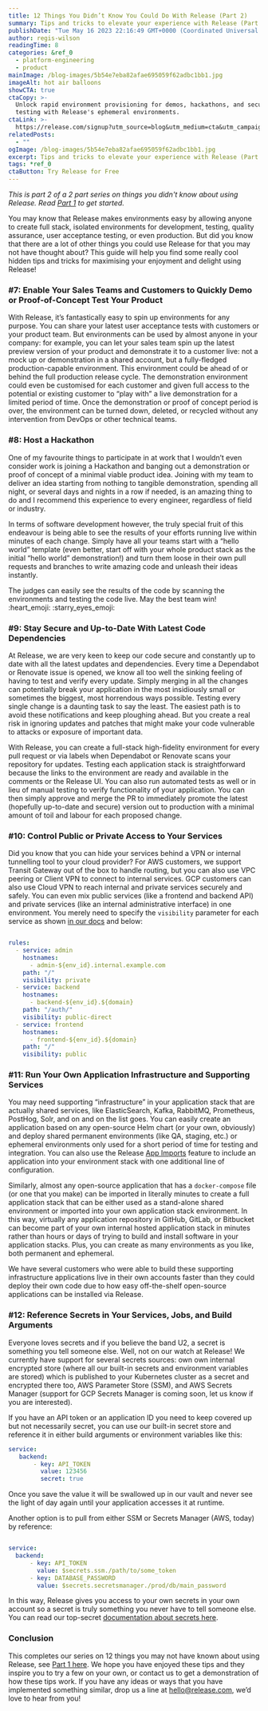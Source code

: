```yaml
---
title: 12 Things You Didn’t Know You Could Do With Release (Part 2)
summary: Tips and tricks to elevate your experience with Release (Part 2)
publishDate: "Tue May 16 2023 22:16:49 GMT+0000 (Coordinated Universal Time)"
author: regis-wilson
readingTime: 8
categories: &ref_0
  - platform-engineering
  - product
mainImage: /blog-images/5b54e7eba82afae695059f62adbc1bb1.jpg
imageAlt: hot air balloons
showCTA: true
ctaCopy: >-
  Unlock rapid environment provisioning for demos, hackathons, and security
  testing with Release's ephemeral environments.
ctaLink: >-
  https://release.com/signup?utm_source=blog&utm_medium=cta&utm_campaign=blog-cta&utm_content=12-things-you-didnt-know-you-could-do-with-release-part-2
relatedPosts:
  - ""
ogImage: /blog-images/5b54e7eba82afae695059f62adbc1bb1.jpg
excerpt: Tips and tricks to elevate your experience with Release (Part 2)
tags: *ref_0
ctaButton: Try Release for Free
---
```


‍*This is part 2 of a 2 part series on things you didn't know about using Release. Read* [_Part 1_](https://release.com/blog/12-things-you-didnt-know-you-could-do-with-release-part-1) _to get started._

You may know that Release makes environments easy by allowing anyone to create full stack, isolated environments for development, testing, quality assurance, user acceptance testing, or even production. But did you know that there are a lot of other things you could use Release for that you may not have thought about? This guide will help you find some really cool hidden tips and tricks for maximising your enjoyment and delight using Release!

### #7: Enable Your Sales Teams and Customers to Quickly Demo or Proof-of-Concept Test Your Product

With Release, it’s fantastically easy to spin up environments for any purpose. You can share your latest user acceptance tests with customers or your product team. But environments can be used by almost anyone in your company: for example, you can let your sales team spin up the latest preview version of your product and demonstrate it to a customer live: not a mock up or demonstration in a shared account, but a fully-fledged production-capable environment. This environment could be ahead of or behind the full production release cycle. The demonstration environment could even be customised for each customer and given full access to the potential or existing customer to “play with” a live demonstration for a limited period of time. Once the demonstration or proof of concept period is over, the environment can be turned down, deleted, or recycled without any intervention from DevOps or other technical teams.

### #8: Host a Hackathon

One of my favourite things to participate in at work that I wouldn’t even consider work is joining a Hackathon and banging out a demonstration or proof of concept of a minimal viable product idea. Joining with my team to deliver an idea starting from nothing to tangible demonstration, spending all night, or several days and nights in a row if needed, is an amazing thing to do and I recommend this experience to every engineer, regardless of field or industry.

In terms of software development however, the truly special fruit of this endeavour is being able to see the results of your efforts running live within minutes of each change. Simply have all your teams start with a “hello world” template (even better, start off with your whole product stack as the initial “hello world” demonstration!) and turn them loose in their own pull requests and branches to write amazing code and unleash their ideas instantly.

The judges can easily see the results of the code by scanning the environments and testing the code live. May the best team win! :heart_emoji: :starry_eyes_emoji:

### #9: Stay Secure and Up-to-Date With Latest Code Dependencies

At Release, we are very keen to keep our code secure and constantly up to date with all the latest updates and dependencies. Every time a Dependabot or Renovate issue is opened, we know all too well the sinking feeling of having to test and verify every update. Simply merging in all the changes can potentially break your application in the most insidiously small or sometimes the biggest, most horrendous ways possible. Testing every single change is a daunting task to say the least. The easiest path is to avoid these notifications and keep ploughing ahead. But you create a real risk in ignoring updates and patches that might make your code vulnerable to attacks or exposure of important data.

With Release, you can create a full-stack high-fidelity environment for every pull request or via labels when Dependabot or Renovate scans your repository for updates. Testing each application stack is straightforward because the links to the environment are ready and available in the comments or the Release UI. You can also run automated tests as well or in lieu of manual testing to verify functionality of your application. You can then simply approve and merge the PR to immediately promote the latest (hopefully up-to-date and secure) version out to production with a minimal amount of toil and labour for each proposed change.

### #10: Control Public or Private Access to Your Services

Did you know that you can hide your services behind a VPN or internal tunnelling tool to your cloud provider? For AWS customers, we support Transit Gateway out of the box to handle routing, but you can also use VPC peering or Client VPN to connect to internal services. GCP customers can also use Cloud VPN to reach internal and private services securely and safely. You can even mix public services (like a frontend and backend API) and private services (like an internal administrative interface) in one environment. You merely need to specify the <code inline>visibility</code> parameter for each service as shown [in our docs](https://docs.release.com/reference-documentation/application-settings/application-template/schema-definition#rules-1) and below:

```yaml

rules:
  - service: admin
    hostnames:
      - admin-${env_id}.internal.example.com
    path: "/"
    visibility: private
  - service: backend
    hostnames:
      - backend-${env_id}.${domain}
    path: "/auth/"
    visibility: public-direct
  - service: frontend
    hostnames:
      - frontend-${env_id}.${domain}
    path: "/"
    visibility: public

```

### #11: Run Your Own Application Infrastructure and Supporting Services

You may need supporting “infrastructure” in your application stack that are actually shared services, like ElasticSearch, Kafka, RabbitMQ, Prometheus, PostHog, Solr, and on and on the list goes. You can easily create an application based on any open-source Helm chart (or your own, obviously) and deploy shared permanent environments (like QA, staging, etc.) or ephemeral environments only used for a short period of time for testing and integration. You can also use the Release [App Imports](https://docs.release.com/reference-documentation/application-settings/application-template/schema-definition#app-imports) feature to include an application into your environment stack with one additional line of configuration.

Similarly, almost any open-source application that has a <code inline>docker-compose</code> file (or one that you make) can be imported in literally minutes to create a full application stack that can be either used as a stand-alone shared environment or imported into your own application stack environment. In this way, virtually any application repository in GitHub, GitLab, or Bitbucket can become part of your own internal hosted application stack in minutes rather than hours or days of trying to build and install software in your application stacks. Plus, you can create as many environments as you like, both permanent and ephemeral.

We have several customers who were able to build these supporting infrastructure applications live in their own accounts faster than they could deploy their own code due to how easy off-the-shelf open-source applications can be installed via Release.

### #12: Reference Secrets in Your Services, Jobs, and Build Arguments

Everyone loves secrets and if you believe the band U2, a secret is something you tell someone else. Well, not on our watch at Release! We currently have support for several secrets sources: own own internal encrypted store (where all our built-in secrets and environment variables are stored) which is published to your Kubernetes cluster as a secret and encrypted there too, AWS Parameter Store (SSM), and AWS Secrets Manager (support for GCP Secrets Manager is coming soon, let us know if you are interested).

If you have an API token or an application ID you need to keep covered up but not necessarily secret, you can use our built-in secret store and reference it in either build arguments or environment variables like this:

```yaml
service:
   backend:
       - key: API_TOKEN
         value: 123456
         secret: true
```

Once you save the value it will be swallowed up in our vault and never see the light of day again until your application accesses it at runtime.

Another option is to pull from either SSM or Secrets Manager (AWS, today) by reference:

```yaml

service:
  backend:
      - key: API_TOKEN
        value: $secrets.ssm./path/to/some_token
      - key: DATABASE_PASSWORD
        value: $secrets.secretsmanager./prod/db/main_password

```

In this way, Release gives you access to your own secrets in your own account so a secret is truly something you never have to tell someone else. You can read our top-secret [documentation about secrets here](https://docs.release.com/reference-documentation/environment-settings/environment-specific-environment-variables/secrets).

### Conclusion

This completes our series on 12 things you may not have known about using Release, see [Part 1 here](https://release.com/blog/12-things-you-didnt-know-you-could-do-with-release-part-1). We hope you have enjoyed these tips and they inspire you to try a few on your own, or contact us to get a demonstration of how these tips work. If you have any ideas or ways that you have implemented something similar, drop us a line at [hello@release.com](mailto:hello@release.com), we’d love to hear from you!
